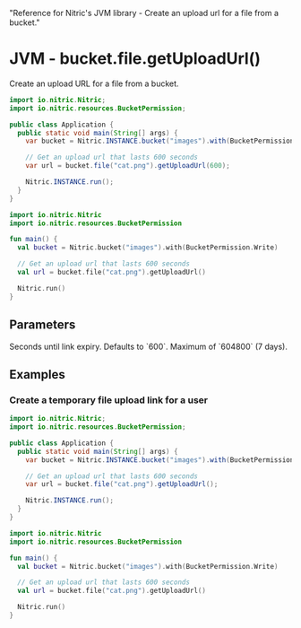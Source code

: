   "Reference for Nitric's JVM library - Create an upload url for a file from a bucket."

# JVM - bucket.file.getUploadUrl()

Create an upload URL for a file from a bucket.

<CodeGroup>

```java
import io.nitric.Nitric;
import io.nitric.resources.BucketPermission;

public class Application {
  public static void main(String[] args) {
    var bucket = Nitric.INSTANCE.bucket("images").with(BucketPermission.Write);

    // Get an upload url that lasts 600 seconds
    var url = bucket.file("cat.png").getUploadUrl(600);

    Nitric.INSTANCE.run();
  }
}
```

```kotlin
import io.nitric.Nitric
import io.nitric.resources.BucketPermission

fun main() {
  val bucket = Nitric.bucket("images").with(BucketPermission.Write)

  // Get an upload url that lasts 600 seconds
  val url = bucket.file("cat.png").getUploadUrl()

  Nitric.run()
}
```

</CodeGroup>

## Parameters

<Properties>
  <Property name="expiry" type="Int">
    Seconds until link expiry. Defaults to `600`. Maximum of `604800` (7 days).
  </Property>
</Properties>

## Examples

### Create a temporary file upload link for a user

<CodeGroup>

```java
import io.nitric.Nitric;
import io.nitric.resources.BucketPermission;

public class Application {
  public static void main(String[] args) {
    var bucket = Nitric.INSTANCE.bucket("images").with(BucketPermission.Write);

    // Get an upload url that lasts 600 seconds
    var url = bucket.file("cat.png").getUploadUrl();

    Nitric.INSTANCE.run();
  }
}
```

```kotlin
import io.nitric.Nitric
import io.nitric.resources.BucketPermission

fun main() {
  val bucket = Nitric.bucket("images").with(BucketPermission.Write)

  // Get an upload url that lasts 600 seconds
  val url = bucket.file("cat.png").getUploadUrl()

  Nitric.run()
}
```

</CodeGroup>
